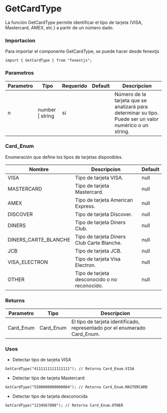 # GetCardType

La función GetCardType permite identificar el tipo de tarjeta (VISA, Mastercard, AMEX, etc.) a partir de un número dado.

### Importacion

Para importar el componente GetCardType, se puede hacer desde fenextjs

```tsx copy
import { GetCardType } from "fenextjs";
```

### Parametros

| Parametro | Tipo             | Requerido | Default | Descripcion                                                                                             |
| --------- | ---------------- | --------- | ------- | ------------------------------------------------------------------------------------------------------- |
| n         | number \| string | sí        |         | Número de la tarjeta que se analizará para determinar su tipo. Puede ser un valor numérico o un string. |

### Card_Enum

Enumeración que define los tipos de tarjetas disponibles.

| Nombre               | Descripcion                                  | Default |
| -------------------- | -------------------------------------------- | ------- |
| VISA                 | Tipo de tarjeta VISA.                        | null    |
| MASTERCARD           | Tipo de tarjeta Mastercard.                  | null    |
| AMEX                 | Tipo de tarjeta American Express.            | null    |
| DISCOVER             | Tipo de tarjeta Discover.                    | null    |
| DINERS               | Tipo de tarjeta Diners Club.                 | null    |
| DINERS_CARTE_BLANCHE | Tipo de tarjeta Diners Club Carte Blanche.   | null    |
| JCB                  | Tipo de tarjeta JCB.                         | null    |
| VISA_ELECTRON        | Tipo de tarjeta Visa Electron.               | null    |
| OTHER                | Tipo de tarjeta desconocido o no reconocido. | null    |

### Returns

| Parametro | Tipo      | Descripcion                                                               |
| --------- | --------- | ------------------------------------------------------------------------- |
| Card_Enum | Card_Enum | El tipo de tarjeta identificado, representado por el enumerado Card_Enum. |

### Usos

- Detectar tipo de tarjeta VISA

```tsx copy
GetCardType("4111111111111111"); // Retorna Card_Enum.VISA
```

- Detectar tipo de tarjeta Mastercard

```tsx copy
GetCardType("5500000000000004"); // Retorna Card_Enum.MASTERCARD
```

- Detectar tipo de tarjeta desconocida

```tsx copy
GetCardType("1234567890"); // Retorna Card_Enum.OTHER
```
